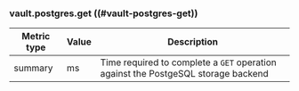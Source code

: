 ### vault.postgres.get ((#vault-postgres-get))

Metric type | Value | Description
----------- | ----- | -----------
summary     | ms    | Time required to complete a `GET` operation against the PostgeSQL storage backend